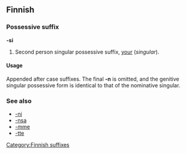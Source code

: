 ==Finnish==

===Possessive suffix===
'''-si'''

# Second person singular possessive suffix, [[your]] (''singular'').

====Usage====
Appended after case suffixes. The final '''-n''' is omitted, and the genitive singular possessive form is identical to that of the nominative singular.

===See also===
*[[-ni#Finnish|-ni]]
*[[-nsa#Finnish|-nsa]]
*[[-mme#Finnish|-mme]]
*[[-tte#Finnish|-tte]]

[[Category:Finnish suffixes]]